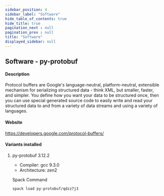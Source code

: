 ```yaml
---
sidebar_position: 4
sidebar_label: "Software"
hide_table_of_contents: true
hide_title: true
pagination_next : null
pagination_prev : null
title: "Software"
displayed_sidebar: null
---
```


## Software - py-protobuf


#### Description
Protocol buffers are Google's language-neutral, platform-neutral, extensible mechanism for serializing structured data - think XML, but smaller, faster, and simpler. You define how you want your data to be structured once, then you can use special generated source code to easily write and read your structured data to and from a variety of data streams and using a variety of languages.

#### Website
https://developers.google.com/protocol-buffers/

#### Variants installed

1. py-protobuf 3.12.2

    - Compiler: gcc 9.3.0
    - Architecture: zen2

    Spack Command
    ```bash
    spack load py-protobuf/qdzz7j3
    ```
